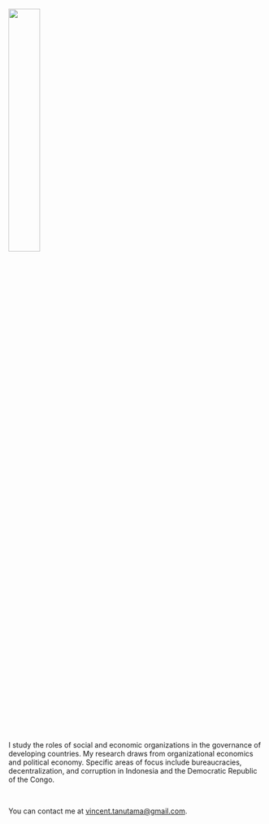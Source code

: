 
  &nbsp;

  &nbsp;

![](files/tanutama_headshot2.jpg?display=inline-block){width=35%}
  
  &nbsp;
  
<!---
I use insights from organizational economics, political economy, and public finance to examine the consequences of administrative, political, and fiscal decentralization for corruption and bureaucratic efficiency. 
-->

  &nbsp;

I study the roles of social and economic organizations in the governance of developing countries. My research draws from organizational economics and political economy. Specific areas of focus include bureaucracies, decentralization, and corruption in Indonesia and the Democratic Republic of the Congo.

  &nbsp;
  
You can contact me at [vincent.tanutama@gmail.com](mailto:vincent.tanutama@gmail.com).


&nbsp;